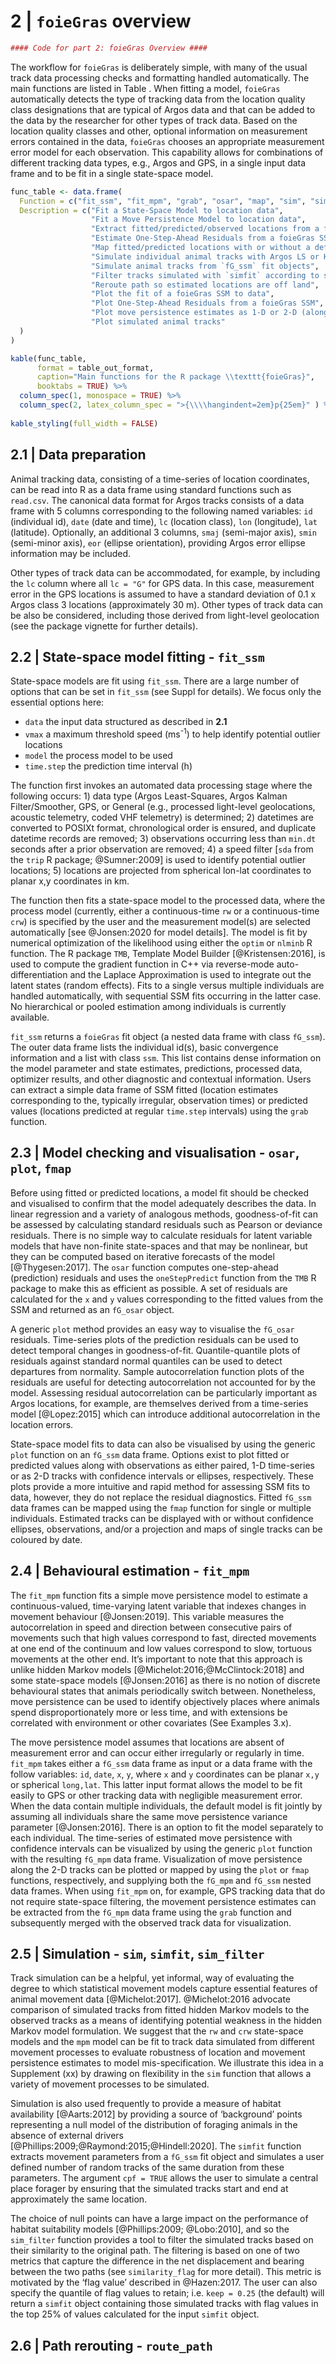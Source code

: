 # 2 | `foieGras` overview

```r
#### Code for part 2: foieGras Overview ####
```
The workflow for `foieGras` is deliberately simple, with many of the usual track data processing checks and formatting handled automatically. The main functions are listed in Table \ref{tab:func_table_kable}. When fitting a model, `foieGras` automatically detects the type of tracking data from the location quality class designations that are typical of Argos data and that can be added to the data by the researcher for other types of track data. Based on the location quality classes and other, optional information on measurement errors contained in the data, `foieGras` chooses an appropriate measurement error model for each observation. This capability allows for combinations of different tracking data types, e.g., Argos and GPS, in a single input data frame and to be fit in a single state-space model. 

```r
func_table <- data.frame(
  Function = c("fit_ssm", "fit_mpm", "grab", "osar", "map", "sim", "simfit", "sim_filter", "route_path", "plot.ssm_df", "plot.osar", "plot.mpm_df", "plot.sim"),
  Description = c("Fit a State-Space Model to location data",
                  "Fit a Move Persistence Model to location data",
                  "Extract fitted/predicted/observed locations from a foieGras model, with or without projection information",
                  "Estimate One-Step-Ahead Residuals from a foieGras SSM",
                  "Map fitted/predicted locations with or without a defined projection",
                  "Simulate individual animal tracks with Argos LS or KF errors",
                  "Simulate animal tracks from `fG_ssm` fit objects",
                  "Filter tracks simulated with `simfit` according to similarity criteria",
                  "Reroute path so estimated locations are off land",
                  "Plot the fit of a foieGras SSM to data",
                  "Plot One-Step-Ahead Residuals from a foieGras SSM",
                  "Plot move persistence estimates as 1-D or 2-D (along track) time-series",
                  "Plot simulated animal tracks"
  )
)

```

```r
kable(func_table, 
      format = table_out_format, 
      caption="Main functions for the R package \\texttt{foieGras}", 
      booktabs = TRUE) %>%
  column_spec(1, monospace = TRUE) %>%
  column_spec(2, latex_column_spec = ">{\\\\hangindent=2em}p{25em}" ) %>%
  
kable_styling(full_width = FALSE)
```

## 2.1 | Data preparation
Animal tracking data, consisting of a time-series of location coordinates, can be read into R as a data frame using standard functions such as `read.csv`. The canonical data format for Argos tracks consists of a data frame with 5 columns corresponding to the following named variables: `id` (individual id), `date` (date and time), `lc` (location class), `lon` (longitude), `lat` (latitude). Optionally, an additional 3 columns, `smaj` (semi-major axis), `smin` (semi-minor axis), `eor` (ellipse orientation), providing Argos error ellipse information may be included.

Other types of track data can be accommodated, for example, by including the `lc` column where all `lc = "G"` for GPS data. In this case, measurement error in the GPS locations is assumed to have a standard deviation of 0.1 x Argos class 3 locations (approximately 30 m). Other types of track data can be also be considered, including those derived from light-level geolocation (see the package vignette for further details).

## 2.2 | State-space model fitting - `fit_ssm`
State-space models are fit using `fit_ssm`. There are a large number of options that can be set in `fit_ssm` (see Suppl for details). We focus only the essential options here:  

- `data` the input data structured as described in **2.1** 
- `vmax` a maximum threshold speed (ms^-1^) to help identify potential outlier locations 
- `model` the process model to be used 
- `time.step` the prediction time interval (h)

The function first invokes an automated data processing stage where the following occurs: 1) data type (Argos Least-Squares, Argos Kalman Filter/Smoother, GPS, or General (e.g., processed light-level geolocations, acoustic telemetry, coded VHF telemetry) is determined; 2) datetimes are converted to POSIXt format, chronological order is ensured, and duplicate datetime records are removed; 3) observations occurring less than `min.dt` seconds after a prior observation are removed; 4) a speed filter [`sda` from the `trip` R package; @Sumner:2009] is used to identify potential outlier locations; 5) locations are projected from spherical lon-lat coordinates to planar x,y coordinates in km. 

The function then fits a state-space model to the processed data, where the process model (currently, either a continuous-time `rw` or a continuous-time `crw`) is specified by the user and the measurement model(s) are selected automatically [see @Jonsen:2020 for model details]. The model is fit by numerical optimization of the likelihood using either the `optim` or `nlminb` R function. The R package `TMB`, Template Model Builder [@Kristensen:2016], is used to compute the gradient function in C++ via reverse-mode auto-differentiation and the Laplace Approximation is used to integrate out the latent states (random effects). Fits to a single versus multiple individuals are handled automatically, with sequential SSM fits occurring in the latter case. No hierarchical or pooled estimation among individuals is currently available. 

`fit_ssm` returns a `foieGras` fit object (a nested data frame with class `fG_ssm`). The outer data frame lists the individual id(s), basic convergence information and a list with class `ssm`. This list contains dense information on the model parameter and state estimates, predictions, processed data, optimizer results, and other diagnostic and contextual information. Users can extract a simple data frame of SSM fitted (location estimates corresponding to the, typically irregular, observation times) or predicted values (locations predicted at regular `time.step` intervals) using the `grab` function. 

## 2.3 | Model checking and visualisation - `osar`, `plot`, `fmap`
Before using fitted or predicted locations, a model fit should be checked and visualised to confirm that the model adequately describes the data. In linear regression and a variety of analogous methods, goodness-of-fit can be assessed by calculating standard residuals such as Pearson or deviance residuals. There is no simple way to calculate residuals for latent variable models that have non-finite state-spaces and that may be nonlinear, but they can be computed based on iterative forecasts of the model [@Thygesen:2017]. The `osar` function computes one-step-ahead (prediction) residuals and uses the `oneStepPredict` function from the `TMB` R package to make this as efficient as possible. A set of residuals are calculated for the `x` and `y` values corresponding to the fitted values from the SSM and returned as an `fG_osar` object. 

A generic `plot` method provides an easy way to visualise the `fG_osar` residuals. Time-series plots of the prediction residuals can be used to detect temporal changes in goodness-of-fit. Quantile-quantile plots of residuals against standard normal quantiles can be used to detect departures from normality. Sample autocorrelation function plots of the residuals are useful for detecting autocorrelation not accounted for by the model. Assessing residual autocorrelation can be particularly important as Argos locations, for example, are themselves derived from a time-series model [@Lopez:2015] which can introduce additional autocorrelation in the location errors.

State-space model fits to data can also be visualised by using the generic `plot` function on an `fG_ssm` data frame. Options exist to plot fitted or predicted values along with observations as either paired, 1-D time-series or as 2-D tracks with confidence intervals or ellipses, respectively. These plots provide a more intuitive and rapid method for assessing SSM fits to data, however, they do not replace the residual diagnostics. Fitted `fG_ssm` data frames can be mapped using the `fmap` function for single or multiple individuals. Estimated tracks can be displayed with or without confidence ellipses, observations, and/or a projection and maps of single tracks can be coloured by date. 

## 2.4 | Behavioural estimation - `fit_mpm`
The `fit_mpm` function fits a simple move persistence model to estimate a continuous-valued, time-varying latent variable that indexes changes in movement behaviour [@Jonsen:2019]. This variable measures the autocorrelation in speed and direction between consecutive pairs of movements such that high values correspond to fast, directed movements at one end of the continuum and low values correspond to slow, tortuous movements at the other end. It's important to note that this approach is unlike hidden Markov models [@Michelot:2016;@McClintock:2018] and some state-space models [@Jonsen:2016] as there is no notion of discrete behavioural states that animals periodically switch between. Nonetheless, move persistence can be used to identify objectively places where animals spend disproportionately more or less time, and with extensions be correlated with environment or other covariates (See Examples 3.x).  

The move persistence model assumes that locations are absent of measurement error and can occur either irregularly or regularly in time. `fit_mpm` takes either a `fG_ssm` data frame as input or a data frame with the follow variables: `id`, `date`, `x`, `y`, where `x` and `y` coordinates can be planar `x,y` or spherical `long,lat`. This latter input format allows the model to be fit easily to GPS or other tracking data with negligible measurement error. When the data contain multiple individuals, the default model is fit jointly by assuming all individuals share the same move persistence variance parameter [@Jonsen:2016]. There is an option to fit the model separately to each individual. The time-series of estimated move persistence with confidence intervals can be visualized by using the generic `plot` function with the resulting `fG_mpm` data frame. Visualization of move persistence along the 2-D tracks can be plotted or mapped by using the `plot` or `fmap` functions, respectively, and supplying both the `fG_mpm` and `fG_ssm` nested data frames. When using `fit_mpm` on, for example, GPS tracking data that do not require state-space filtering, the movement persistence estimates can be extracted from the `fG_mpm` data frame using the `grab` function and subsequently merged with the observed track data for visualization.

## 2.5 | Simulation - `sim`, `simfit`, `sim_filter`
Track simulation can be a helpful, yet informal, way of evaluating the degree to which statistical movement models capture essential features of animal movement data [@Michelot:2017]. @Michelot:2016 advocate comparison of simulated tracks from fitted hidden Markov models to the observed tracks as a means of identifying potential weakness in the hidden Markov model formulation. We suggest that the `rw` and `crw` state-space models and the `mpm` model can be fit to track data simulated from different movement processes to evaluate robustness of location and movement persistence estimates to model mis-specification. We illustrate this idea in a Supplement (xx) by drawing on flexibility in the `sim` function that allows a variety of movement processes to be simulated.

Simulation is also used frequently to provide a measure of habitat availability [@Aarts:2012] by providing a source of 'background' points representing a null model of the distribution of foraging animals in the absence of external drivers [@Phillips:2009;@Raymond:2015;@Hindell:2020]. The `simfit` function extracts movement parameters from a `fG_ssm` fit object and simulates a user defined number of random tracks of the same duration from these parameters. The argument `cpf = TRUE` allows the user to simulate a central place forager by ensuring that the simulated tracks start and end at approximately the same location.

The choice of null points can have a large impact on the performance of habitat suitability models [@Phillips:2009; @Lobo:2010], and so the `sim_filter` function provides a tool to filter the simulated tracks based on their similarity to the original path. The filtering is based on one of two metrics that capture the difference in the net displacement and bearing between the two paths (see `similarity_flag` for more detail). This metric is motivated by the 'flag value' described in @Hazen:2017. The user can also specify the quantile of flag values to retain; i.e. `keep = 0.25` (the default) will return a `simfit` object containing those simulated tracks with flag values in the top 25% of values calculated for the input `simfit` object.

## 2.6 | Path rerouting - `route_path`


